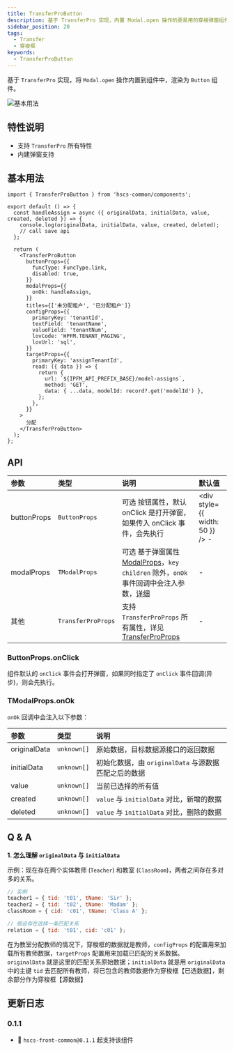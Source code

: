 ```yaml
---
title: TransferProButton
description: 基于 TransferPro 实现，内置 Modal.open 操作的更易用的穿梭弹窗组件。
sidebar_position: 20
tags:
  - Transfer
  - 穿梭框
keywords:
  - TransferProButton
---
```


<Author count={5} publish="2023-05-13 00:51:00" update="2023-11-16 00:42" />

基于 `TransferPro` 实现，将 `Modal.open` 操作内置到组件中，渲染为 `Button` 组件。

![基本用法](./images/transfer-pro-button-base.png)

## 特性说明

- 支持 `TransferPro` 所有特性
- 内建弹窗支持

## 基本用法

```tsx {5,15-17} showLineNumbers
import { TransferProButton } from 'hscs-common/components';

export default () => {
  const handleAssign = async ({ originalData, initialData, value, created, deleted }) => {
    console.log(originalData, initialData, value, created, deleted);
    // call save api
  };

  return (
    <TransferProButton
      buttonProps={{
        funcType: FuncType.link,
        disabled: true,
      }}
      modalProps={{
        onOk: handleAssign,
      }}
      titles={['未分配租户', '已分配租户']}
      configProps={{
        primaryKey: 'tenantId',
        textField: 'tenantName',
        valueField: 'tenantNum',
        lovCode: 'HPFM.TENANT_PAGING',
        lovUrl: 'sql',
      }}
      targetProps={{
        primaryKey: 'assignTenantId',
        read: ({ data }) => {
          return {
            url: `${IPFM_API_PREFIX_BASE}/model-assigns`,
            method: 'GET',
            data: { ...data, modelId: record?.get('modelId') },
          };
        },
      }}
    >
      分配
    </TransferProButton>
  );
};
```

## API

| 参数        | 类型               | 说明                                                                                                                                                                                                       | 默认值                          |
| :---------- | :----------------- | :--------------------------------------------------------------------------------------------------------------------------------------------------------------------------------------------------------- | :------------------------------ |
| buttonProps | `ButtonProps`      | <Highlight>可选</Highlight> 按钮属性，默认 onClick 是打开弹窗，如果传入 onClick 事件，会先执行                                                                                                             | <div style={{ width: 50 }} /> - |
| modalProps  | `TModalProps`      | <Highlight>可选</Highlight> 基于弹窗属性 [ModalProps](https://open.hand-china.com/choerodon-ui/zh/procmp/feedback/modal#API)，`key` `children` 除外，`onOk` 事件回调中会注入参数，[详细](#tmodalpropsonok) | -                               |
| 其他        | `TransferProProps` | 支持 `TransferProProps` 所有属性，详见 [TransferProProps](/docs/c7n/custom-components/transfer-pro#api)                                                                                                    | -                               |

### ButtonProps.onClick

组件默认的 `onClick` 事件会打开弹窗，如果同时指定了 `onClick` 事件回调(异步)，则会先执行。

### TModalProps.onOk

`onOk` 回调中会注入以下参数：

| 参数         | 类型        | 说明                                                 |
| :----------- | :---------- | :--------------------------------------------------- |
| originalData | `unknown[]` | 原始数据，目标数据源接口的返回数据                   |
| initialData  | `unknown[]` | 初始化数据，由 `originalData` 与源数据匹配之后的数据 |
| value        | `unknown[]` | 当前已选择的所有值                                   |
| created      | `unknown[]` | `value` 与 `initialData` 对比，新增的数据            |
| deleted      | `unknown[]` | `value` 与 `initialData` 对比，删除的数据            |

## Q & A

**1. 怎么理解 `originalData` 与 `initialData`**

示例：现在存在两个实体教师 (`Teacher`) 和教室 (`ClassRoom`)，两者之间存在多对多的关系。

```js
// 实例
teacher1 = { tid: 't01', tName: 'Sir' };
teacher2 = { tid: 't02', tName: 'Madam' };
classRoom = { cid: 'c01', tName: 'Class A' };

// 假设存在这样一条匹配关系
relation = { tid: 't01', cid: 'c01' };
```

在为教室分配教师的情况下，穿梭框的数据就是教师，`configProps` 的配置用来加载所有教师数据，`targetProps` 配置用来加载已匹配的关系数据。<br/>
`originalData` 就是这里的匹配关系原始数据；`initialData` 就是用 `originalData` 中的主键 `tid` 去匹配所有教师，将已包含的教师数据作为穿梭框【已选数据】，剩余部分作为穿梭框【源数据】

## 更新日志

### 0.1.1

- 🎉 `hscs-front-common@0.1.1` 起支持该组件
